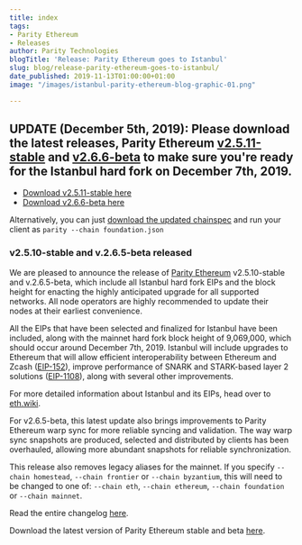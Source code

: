 ```yaml
---
title: index
tags:
- Parity Ethereum
- Releases
author: Parity Technologies
blogTitle: 'Release: Parity Ethereum goes to Istanbul'
slug: blog/release-parity-ethereum-goes-to-istanbul/
date_published: 2019-11-13T01:00:00+01:00
image: "/images/istanbul-parity-ethereum-blog-graphic-01.png"

---
```

## UPDATE (December 5th, 2019): Please download the latest releases, Parity Ethereum [**v2.5.11-stable**](https://github.com/paritytech/parity-ethereum/releases/tag/v2.5.11) and [**v2.6.6-beta**](https://github.com/paritytech/parity-ethereum/releases/tag/v2.6.6) to make sure you're ready for the Istanbul hard fork on December 7th, 2019.

* [Download v2.5.11-stable here](https://github.com/paritytech/parity-ethereum/releases/tag/v2.5.11)
* [Download v2.6.6-beta here](https://github.com/paritytech/parity-ethereum/releases/tag/v2.6.6)

Alternatively, you can just [download the updated chainspec](https://github.com/paritytech/parity-ethereum/raw/master/ethcore/res/ethereum/foundation.json) and run your client as `parity --chain foundation.json`

### v2.5.10-stable and v.2.6.5-beta released

We are pleased to announce the release of [Parity Ethereum](https://www.parity.io/ethereum/) v2.5.10-stable and v.2.6.5-beta, which include all Istanbul hard fork EIPs and the block height for enacting the highly anticipated upgrade for all supported networks. All node operators are highly recommended to update their nodes at their earliest convenience.

All the EIPs that have been selected and finalized for Istanbul have been included, along with the mainnet hard fork block height of 9,069,000, which should occur around December 7th, 2019. Istanbul will include upgrades to Ethereum that will allow efficient interoperability between Ethereum and Zcash ([EIP-152](https://github.com/ethereum/EIPs/blob/master/EIPS/eip-152.md)), improve performance of SNARK and STARK-based layer 2 solutions ([EIP-1108](https://github.com/ethereum/EIPs/blob/master/EIPS/eip-1108.md)), along with several other improvements.

For more detailed information about Istanbul and its EIPs, head over to [eth.wiki](https://eth.wiki/en/roadmap/istanbul).

For v2.6.5-beta, this latest update also brings improvements to Parity Ethereum warp sync for more reliable syncing and validation. The way warp sync snapshots are produced, selected and distributed by clients has been overhauled, allowing more abundant snapshots for reliable synchronization.

This release also removes legacy aliases for the mainnet. If you specify `--chain homestead`, `--chain frontier` or `--chain byzantium`, this will need to be changed to one of: `--chain eth`, `--chain ethereum`, `--chain foundation` or `--chain mainnet`.

Read the entire changelog [here](https://github.com/paritytech/parity-ethereum/blob/beta/CHANGELOG.md).

Download the latest version of Parity Ethereum stable and beta [here](https://github.com/paritytech/parity-ethereum/releases).